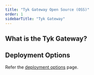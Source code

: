 ```yaml
---
title: "Tyk Gateway Open Source (OSS)"
order: 1
sidebarTitle: "Tyk Gateway"
---
```



## What is the Tyk Gateway?

<TykGatewayFeaturesInclude/>

## Deployment Options

Refer the [deployment options](/nightly/apim) page.